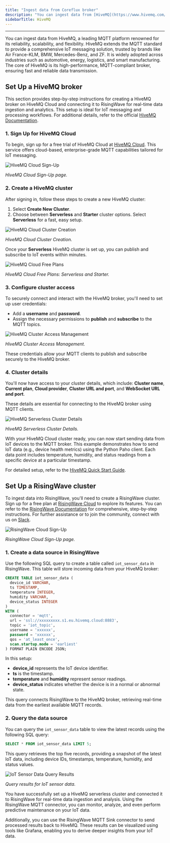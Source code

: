 ```yaml
---
title: "Ingest data from Coreflux broker"
description: "You can ingest data from [HiveMQ](https://www.hivemq.com/)."
sidebarTitle: HiveMQ
---
```

---
<head>
  <link rel="canonical" href="https://docs.risingwave.com/docs/current/ingest-from-hivemq-broker/" />
</head>

You can ingest data from HiveMQ, a leading MQTT platform renowned for its reliability, scalability, and flexibility. HiveMQ extends the MQTT standard to provide a comprehensive IoT messaging solution, trusted by brands like Air France-KLM, BMW, Mercedes-Benz, and ZF. It is widely adopted across industries such as automotive, energy, logistics, and smart manufacturing. The core of HiveMQ is its high-performance, MQTT-compliant broker, ensuring fast and reliable data transmission.

## Set Up a HiveMQ broker

This section provides step-by-step instructions for creating a HiveMQ broker on HiveMQ Cloud and connecting it to RisingWave for real-time data ingestion and analytics. This setup is ideal for IoT messaging and processing workflows. For additional details, refer to the official [HiveMQ Documentation](https://docs.hivemq.com/hivemq/latest/user-guide/index.html#:~:text=HiveMQ%20is%20a%20world-class,%20enterprise-ready%20MQTT%20platform%20that%20provides%20fast,).

### 1. Sign Up for HiveMQ Cloud

To begin, sign up for a free trial of HiveMQ Cloud at [HiveMQ Cloud](http://console.hivemq.cloud/). This service offers cloud-based, enterprise-grade MQTT capabilities tailored for IoT messaging.

![HiveMQ Cloud Sign-Up](../images/hivemq_cloud_sign_up.png)

*HiveMQ Cloud Sign-Up page.*

### 2. Create a HiveMQ cluster

After signing in, follow these steps to create a new HiveMQ cluster:

1. Select **Create New Cluster**.
2. Choose between **Serverless** and **Starter** cluster options. Select **Serverless** for a fast, easy setup.

![HiveMQ Cloud Cluster Creation](../../images/hivemq_cloud_cluster_creation.png)

*HiveMQ Cloud Cluster Creation.*

Once your **Serverless** HiveMQ cluster is set up, you can publish and subscribe to IoT events within minutes.

![HiveMQ Cloud Free Plans](../../images/hivemq_cloud_free_plans.png)

*HiveMQ Cloud Free Plans: Serverless and Starter.*

### 3. Configure cluster access

To securely connect and interact with the HiveMQ broker, you'll need to set up user credentials:

- Add a **username** and **password**.
- Assign the necessary permissions to **publish** and **subscribe** to the MQTT topics.

![HiveMQ Cluster Access Management](../../images/hivemq_cluster_access_management.png)

*HiveMQ Cluster Access Management.*

These credentials allow your MQTT clients to publish and subscribe securely to the HiveMQ broker.

### 4. Cluster details

You'll now have access to your cluster details, which include: **Cluster name**, **Current plan**, **Cloud provider**, **Cluster URL and port**, and **WebSocket URL and port**.

These details are essential for connecting to the HiveMQ broker using MQTT clients.

![HiveMQ Serverless Cluster Details](../../images/hivemq_serverless_cluster_details.png)

*HiveMQ Serverless Cluster Details.*

With your HiveMQ Cloud cluster ready, you can now start sending data from IoT devices to the MQTT broker. This example demonstrates how to send IoT data (e.g., device health metrics) using the Python Paho client. Each data point includes temperature, humidity, and status readings from a specific device at a particular timestamp.

For detailed setup, refer to the [HiveMQ Quick Start Guide](https://docs.hivemq.com/hivemq-cloud/quick-start-guide.html).

## Set Up a RisingWave cluster

To ingest data into RisingWave, you'll need to create a RisingWave cluster. Sign up for a free plan at [RisingWave Cloud](https://cloud.risingwave.com/) to explore its features. You can refer to the [RisingWave Documentation](https://docs.risingwave.com/docs/current/intro/) for comprehensive, step-by-step instructions. For further assistance or to join the community, connect with us on [Slack](https://www.risingwave.com/slack).

![RisingWave Cloud Sign-Up](../../images/risingwave_cloud_sign_up.png)

*RisingWave Cloud Sign-Up page.*

### 1. Create a data source in RisingWave

Use the following SQL query to create a table called `iot_sensor_data` in RisingWave. This table will store incoming data from your HiveMQ broker:

```sql
CREATE TABLE iot_sensor_data (
  device_id VARCHAR,
  ts TIMESTAMP,
  temperature INTEGER,
  humidity VARCHAR,
  device_status INTEGER
)
WITH (
  connector = 'mqtt', 
  url = 'ssl://xxxxxxxxx.s1.eu.hivemq.cloud:8883',
  topic = 'iot_topic',
  username = 'xxxxxx',
  password = 'xxxxxx',
  qos = 'at_least_once',
  scan.startup.mode = 'earliest'
) FORMAT PLAIN ENCODE JSON;
```

In this setup:
- **device_id** represents the IoT device identifier.
- **ts** is the timestamp.
- **temperature** and **humidity** represent sensor readings.
- **device_status** indicates whether the device is in a normal or abnormal state.

This query connects RisingWave to the HiveMQ broker, retrieving real-time data from the earliest available MQTT records.

### 2. Query the data source

You can query the `iot_sensor_data` table to view the latest records using the following SQL query:

```sql
SELECT * FROM iot_sensor_data LIMIT 5;
```

This query retrieves the top five records, providing a snapshot of the latest IoT data, including device IDs, timestamps, temperature, humidity, and status values.

![IoT Sensor Data Query Results](../../images/IoT_sensor_data_query_results.png)

*Query results for IoT sensor data.*

You have successfully set up a HiveMQ serverless cluster and connected it to RisingWave for real-time data ingestion and analysis. Using the RisingWave MQTT connector, you can monitor, analyze, and even perform predictive maintenance on your IoT data.

Additionally, you can use the RisingWave MQTT Sink connector to send processed results back to HiveMQ. These results can be visualized using tools like Grafana, enabling you to derive deeper insights from your IoT data.

